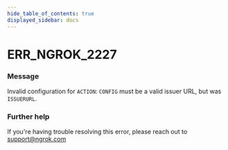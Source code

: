 ```yaml
---
hide_table_of_contents: true
displayed_sidebar: docs
---
```



# ERR_NGROK_2227

### Message

Invalid configuration for `ACTION`: `CONFIG` must be a valid issuer URL, but was `ISSUERURL`.

<ErrorDetails error="err_ngrok_2227" />

### Further help

If you're having trouble resolving this error, please reach out to [support@ngrok.com](mailto:support@ngrok.com?subject=Help%20with%20ERR_NGROK_2227)
